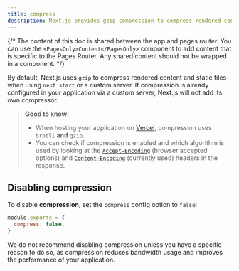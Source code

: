 ```yaml
---
title: compress
description: Next.js provides gzip compression to compress rendered content and static files, it only works with the server target. Learn more about it here.
---
```


{/* The content of this doc is shared between the app and pages router. You can use the `<PagesOnly>Content</PagesOnly>` component to add content that is specific to the Pages Router. Any shared content should not be wrapped in a component. */}

By default, Next.js uses `gzip` to compress rendered content and static files when using `next start` or a custom server. If compression is already configured in your application via a custom server, Next.js will not add its own compressor.

> **Good to know:**
>
> - When hosting your application on [Vercel](https://vercel.com/docs/edge-network/compression), compression uses `brotli` **and** `gzip`.
> - You can check if compression is enabled and which algorithm is used by looking at the [`Accept-Encoding`](https://developer.mozilla.org/en-US/docs/Web/HTTP/Headers/Accept-Encoding) (browser accepted options) and [`Content-Encoding`](https://developer.mozilla.org/en-US/docs/Web/HTTP/Headers/Content-Encoding) (currently used) headers in the response.

## Disabling compression

To disable **compression**, set the `compress` config option to `false`:

```js filename="next.config.js"
module.exports = {
  compress: false,
}
```

We do not recommend disabling compression unless you have a specific reason to do so, as compression reduces bandwidth usage and improves the performance of your application.
